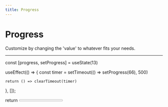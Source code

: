 ```yaml
---
title: Progress
---
```


# Progress

Customize by changing the 'value' to whatever fits your needs.

---


  const [progress, setProgress] = useState(13)

  useEffect(() => {
    const timer = setTimeout(() => setProgress(66), 500)
    
    return () => clearTimeout(timer)
  }, []);

  return <Progress value={progress} className="w-[60%]" />
}

<div className="flex flex-col">
  <ProgressDemo />
</div>

